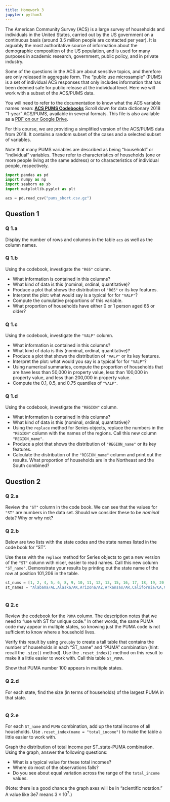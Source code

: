 ```yaml
---
title: Homework 3
jupyter: python3
---
```



The American Community Survey (ACS) is a large survey of households
and individuals in the United States, carried out by the US
government on a continuous basis (around 3.5 million people are
contacted per year).  It is arguably the most authoritative source
of information about the demographic composition of the US
population, and is used for many purposes in academic research,
government, public policy, and in private industry.

Some of the questions in the ACS are about sensitive topics, and therefore are only released in aggregate form. The "public use microsample" (PUMS) is a set of individual ACS responses that only includes information that has been deemed safe for public release at the individual level. Here we will work with a subset of the ACS/PUMS data.

You will need to refer to the documentation to know what the ACS variable names mean: **[ACS PUMS Codebooks](https://www.census.gov/programs-surveys/acs/microdata/documentation/2018.html)** Scroll down for data dictionary 2018 "1-year" ACS/PUMS, available in several formats. This file is also available as a [PDF on our Google Drive](https://drive.google.com/file/d/1Oact1X4F1USo8rhAU9w4AjhEbFhwpK19/view?usp=drive_link).

For this course, we are providing a simplified version of the ACS/PUMS data from 2018. It contains a random subset of the cases and a selected subset of variables.

Note that many PUMS variables are described as being "household" or "individual" variables. These refer to characteristics of households (one or more people living at the same address) or to characteristics of individual people, respectively.


```python
import pandas as pd
import numpy as np
import seaborn as sb
import matplotlib.pyplot as plt
```

```python
acs = pd.read_csv("pums_short.csv.gz")
```

## Question 1

### Q 1.a

Display the number of rows and columns in the table `acs` as well as the column names.

### Q 1.b

Using the codebook, investigate the `"R65"` column.

* What information is contained in this columns?
* What kind of data is this (nominal, ordinal, quantitative)?
* Produce a plot that shows the distribution of `"R65"` or its key features.
* Interpret the plot: what would say is a typical for for `"VALP"`?
* Compute the cumulative proportions of this variable.
* What proportion of households have either 0 or 1 person aged 65 or older?


### Q 1.c

Using the codebook, investigate the `"VALP"` column.

* What information is contained in this columns?
* What kind of data is this (nominal, ordinal, quantitative)?
* Produce a plot that shows the distribution of `"VALP"` or its key features.
* Interpret the plot: what would you say is a typical for for `"VALP"`?
* Using numerical summaries, compute the proportion of households that are have less than 50,000 in property value, less than 100,000 in property value, and less than 200,000 in property value.
* Compute the 0.1, 0.5, and 0.75 quantiles of `"VALP"`.


### Q 1.d

Using the codebook, investigate the `"REGION"` column.

* What information is contained in this columns?
* What kind of data is this (nominal, ordinal, quantitative)?
* Using the `replace` method for Series objects, replace the numbers in the `"REGION"` column with the names of the regions. Call this new column `"REGION_name"`.
* Produce a plot that shows the distribution of `"REGION_name"` or its key features.
* Calculate the distribution of the `"REGION_name"` column and print out the results. What proportion of households are in the Northeast and the South combined?




## Question 2

### Q 2.a

Review the `"ST"` column in the code book. We can see that the values for `"ST"` are numbers in the data set. Should we consider these to be *nominal* data? Why or why not?

### Q 2.b

Below are two lists with the state codes and the state names listed in the code book for "ST".

Use these with the `replace` method for Series objects to get a new version of the `"ST"` column with nicer, easier to read names. Call this new column `"ST_name"`. Demonstrate your results by printing out the state name of the row at position 101,206 in the table.

```python
st_nums = [1, 2, 4, 5, 6, 8, 9, 10, 11, 12, 13, 15, 16, 17, 18, 19, 20, 21, 22, 23, 24, 25, 26, 27, 28, 29, 30, 31, 32, 33, 34, 35, 36, 37, 38, 39, 40, 41, 42, 44, 45, 46, 47, 48, 49, 50, 51, 53, 54, 55, 56, 72]
st_names = "Alabama/AL,Alaska/AK,Arizona/AZ,Arkansas/AR,California/CA,Colorado/CO,Connecticut/CT,Delaware/DE,District of Columbia/DC,Florida/FL,Georgia/GA,Hawaii/HI,Idaho/ID,Illinois/IL,Indiana/IN,Iowa/IA,Kansas/KS,Kentucky/KY,Louisiana/LA,Maine/ME,Maryland/MD,Massachusetts/MA,Michigan/MI,Minnesota/MN,Mississippi/MS,Missouri/MO,Montana/MT,Nebraska/NE,Nevada/NV,New Hampshire/NH,New Jersey/NJ,New Mexico/NM,New York/NY,North Carolina/NC,North Dakota/ND,Ohio/OH,Oklahoma/OK,Oregon/OR,Pennsylvania/PA,Rhode Island/RI,South Carolina/SC,South Dakota/SD,Tennessee/TN,Texas/TX,Utah/UT,Vermont/VT,Virginia/VA,Washington/WA,West Virginia/WV,Wisconsin/WI,Wyoming/WY,Puerto Rico/PRa".split(",")
```

```python
```


### Q 2.c

Review the codebook for the `PUMA` column. The description notes that we need to "use with ST for unique code." In other words, the same PUMA code may appear in multiple states, so knowing just the PUMA code is not sufficient to know where a household lives.

Verify this result by using `groupby` to create a tall table that contains the number of households in each "ST_name" and "PUMA" combination (hint: recall the `.size()` method). Use the `.reset_index()` method on this result to make it a little easier to work with. Call this table `ST_PUMA`.

Show that PUMA number 100 appears in multiple states.


### Q 2.d

For each state, find the size (in terms of households) of the largest PUMA in that state.


```python
```

### Q 2.e

For each `ST_name` and `PUMA` combination, add up the total income of all households. Use `.reset_index(name = "total_income")` to make the table a little easier to work with.

Graph the distribution of total income per ST_state-PUMA combination. Using the graph, answer the following questions:

* What is a typical value for these total incomes? 
* Where do most of the observations falls? 
* Do you see about equal variation across the range of the `total_income` values. 

(Note: there is a good chance the graph axes will be in "scientific notation." A value like 3e7 means $3 \times 10^7$.)



```python
```

